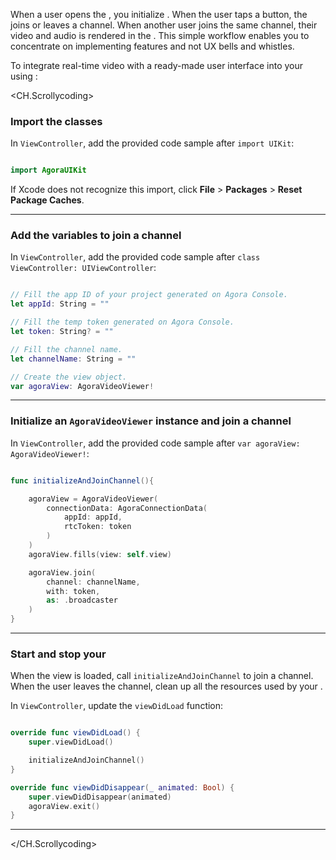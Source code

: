 <PlatformWrapper platform="ios">

When a user opens the <Vpl k="CLIENT" />, you initialize <Vg k="UIK" />. When the user taps a button, the <Vpl k="CLIENT" /> joins or leaves a channel. When another user joins the same channel, their video and audio is rendered in the <Vpl k="CLIENT" />. This simple workflow enables you to concentrate on implementing <Vg k="COMPANY" /> features and not UX bells and whistles.

To integrate real-time video with a ready-made user interface into your <Vpl k="CLIENT" /> using <Vg k="UIK" />:

<CH.Scrollycoding>

### Import the <Vg k="UIK" /> classes

In `ViewController`, add the provided code sample after `import UIKit`:

```swift ViewController focus=1:2

import AgoraUIKit

```

If Xcode does not recognize this import, click **File** &gt; **Packages** &gt; **Reset Package Caches**.

---

### Add the variables to join a channel

In `ViewController`, add the provided code sample after `class ViewController: UIViewController`:

```swift ViewController focus=1:12

// Fill the app ID of your project generated on Agora Console.
let appId: String = ""

// Fill the temp token generated on Agora Console.
let token: String? = ""

// Fill the channel name.
let channelName: String = ""

// Create the view object.
var agoraView: AgoraVideoViewer!

```
---

### Initialize an `AgoraVideoViewer` instance and join a channel

In `ViewController`, add the provided code sample after `var agoraView: AgoraVideoViewer!`:

```swift ViewController focus=2:18

func initializeAndJoinChannel(){

    agoraView = AgoraVideoViewer(
        connectionData: AgoraConnectionData(
            appId: appId,
            rtcToken: token
        )
    )
    agoraView.fills(view: self.view)

    agoraView.join(
        channel: channelName,
        with: token,
        as: .broadcaster
    )
}

```

---

### Start and stop your  <Vpl k="CLIENT"/>

When the view is loaded, call `initializeAndJoinChannel` to join a channel. When the user leaves the channel, clean up all the resources used by your  <Vpl k="CLIENT"/>.

In `ViewController`, update the `viewDidLoad` function:

```swift ViewController focus=2:12

override func viewDidLoad() {
    super.viewDidLoad()

    initializeAndJoinChannel()
}

override func viewDidDisappear(_ animated: Bool) {
    super.viewDidDisappear(animated)
    agoraView.exit()
}

```
---

</CH.Scrollycoding>
</PlatformWrapper>
